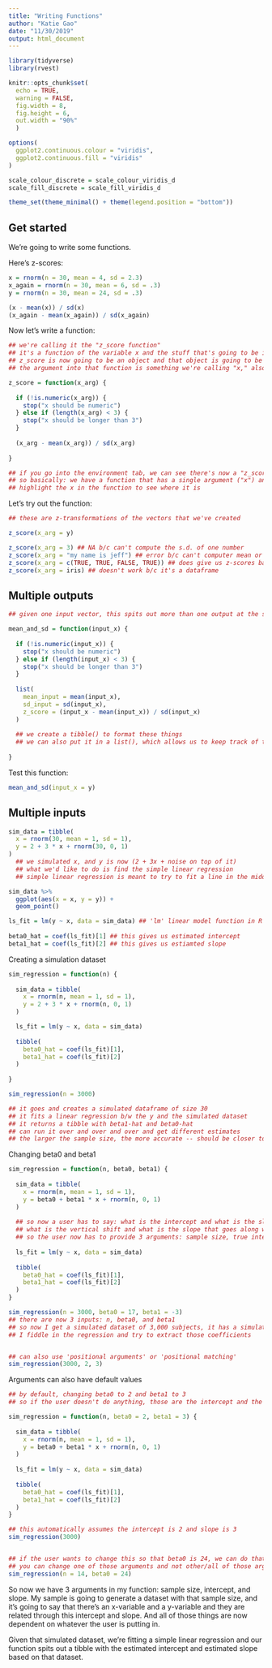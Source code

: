 ```yaml
---
title: "Writing Functions"
author: "Katie Gao"
date: "11/30/2019"
output: html_document
---
```


```r
library(tidyverse) 
library(rvest) 

knitr::opts_chunk$set(
  echo = TRUE, 
  warning = FALSE, 
  fig.width = 8, 
  fig.height = 6, 
  out.width = "90%"
  )

options(
  ggplot2.continuous.colour = "viridis", 
  ggplot2.continuous.fill = "viridis"
)

scale_colour_discrete = scale_colour_viridis_d
scale_fill_discrete = scale_fill_viridis_d 

theme_set(theme_minimal() + theme(legend.position = "bottom")) 
```

## Get started 

We're going to write some functions. 

Here's z-scores: 
```r
x = rnorm(n = 30, mean = 4, sd = 2.3)
x_again = rnorm(n = 30, mean = 6, sd = .3)
y = rnorm(n = 30, mean = 24, sd = .3)

(x - mean(x)) / sd(x)
(x_again - mean(x_again)) / sd(x_again)
```

Now let's write a function: 
```r
## we're calling it the "z_score function" 
## it's a function of the variable x and the stuff that's going to be in the body of the function is in between these open curly brackets {}
## z_score is now going to be an object and that object is going to be a function 
## the argument into that function is something we're calling "x," also known as the "x argument into the function" 

z_score = function(x_arg) {
  
  if (!is.numeric(x_arg)) {
    stop("x should be numeric")
  } else if (length(x_arg) < 3) {
    stop("x should be longer than 3")
  }
  
  (x_arg - mean(x_arg)) / sd(x_arg) 
  
}

## if you go into the environment tab, we can see there's now a "z_score function" 
## so basically: we have a function that has a single argument ("x") and the 'x' inside the function will always look at what that argument is. It will look to see what the user told them what x to use
## highlight the x in the function to see where it is 
```

Let's try out the function:  
```r
## these are z-transformations of the vectors that we've created 

z_score(x_arg = y) 

z_score(x_arg = 3) ## NA b/c can't compute the s.d. of one number 
z_score(x_arg = "my name is jeff") ## error b/c can't computer mean or s.d. of character vector 
z_score(x_arg = c(TRUE, TRUE, FALSE, TRUE)) ## does give us z-scores back 
z_score(x_arg = iris) ## doesn't work b/c it's a dataframe 
```

## Multiple outputs 

```r
## given one input vector, this spits out more than one output at the same time 

mean_and_sd = function(input_x) {
  
  if (!is.numeric(input_x)) {
    stop("x should be numeric")
  } else if (length(input_x) < 3) {
    stop("x should be longer than 3")
  } 
  
  list(
    mean_input = mean(input_x), 
    sd_input = sd(input_x), 
    z_score = (input_x - mean(input_x)) / sd(input_x) 
  ) 
  
  ## we create a tibble() to format these things 
  ## we can also put it in a list(), which allows us to keep track of things that are not just numbers 
  
}
```

Test this function: 

```r
mean_and_sd(input_x = y) 
```

## Multiple inputs  

```r
sim_data = tibble(
  x = rnorm(30, mean = 1, sd = 1),
  y = 2 + 3 * x + rnorm(30, 0, 1)
)
  ## we simulated x, and y is now (2 + 3x + noise on top of it)
  ## what we'd like to do is find the simple linear regression
  ## simple linear regression is meant to try to fit a line in the middle of points graphed to find the estimated intercept and estimated slope 

sim_data %>% 
  ggplot(aes(x = x, y = y)) + 
  geom_point() 

ls_fit = lm(y ~ x, data = sim_data) ## 'lm' linear model function in R
  
beta0_hat = coef(ls_fit)[1] ## this gives us estimated intercept 
beta1_hat = coef(ls_fit)[2] ## this gives us estiamted slope 
``` 

Creating a simulation dataset 
```r
sim_regression = function(n) {
  
  sim_data = tibble(
    x = rnorm(n, mean = 1, sd = 1),
    y = 2 + 3 * x + rnorm(n, 0, 1)
  )

  ls_fit = lm(y ~ x, data = sim_data)  
  
  tibble(
    beta0_hat = coef(ls_fit)[1], 
    beta1_hat = coef(ls_fit)[2]
  )
  
}

sim_regression(n = 3000)

## it goes and creates a simulated dataframe of size 30
## it fits a linear regression b/w the y and the simulated dataset
## it returns a tibble with beta1-hat and beta0-hat 
## can run it over and over and over and get different estimates 
## the larger the sample size, the more accurate -- should be closer to 2 and 3 
```

Changing beta0 and beta1
```r
sim_regression = function(n, beta0, beta1) {
  
  sim_data = tibble(
    x = rnorm(n, mean = 1, sd = 1),
    y = beta0 + beta1 * x + rnorm(n, 0, 1)
  ) 
  
  ## so now a user has to say: what is the intercept and what is the slope in my simulated dataset 
  ## what is the vertical shift and what is the slope that goes along with this 
  ## so the user now has to provide 3 arguments: sample size, true intercept, and true slope
  
  ls_fit = lm(y ~ x, data = sim_data)  
  
  tibble(
    beta0_hat = coef(ls_fit)[1], 
    beta1_hat = coef(ls_fit)[2]
  )
}

sim_regression(n = 3000, beta0 = 17, beta1 = -3)
## there are now 3 inputs: n, beta0, and beta1
## so now I get a simulated dataset of 3,000 subjects, it has a simulated intercept of 17, and a slope of -3
## I fiddle in the regression and try to extract those coefficients 


## can also use 'positional arguments' or 'positional matching'
sim_regression(3000, 2, 3)
```

Arguments can also have default values
```r
## by default, changing beta0 to 2 and beta1 to 3 
## so if the user doesn't do anything, those are the intercept and the slope right up until the user decides to do something different 

sim_regression = function(n, beta0 = 2, beta1 = 3) {
  
  sim_data = tibble(
    x = rnorm(n, mean = 1, sd = 1),
    y = beta0 + beta1 * x + rnorm(n, 0, 1)
  ) 
  
  ls_fit = lm(y ~ x, data = sim_data)  
  
  tibble(
    beta0_hat = coef(ls_fit)[1], 
    beta1_hat = coef(ls_fit)[2]
  )
}

## this automatically assumes the intercept is 2 and slope is 3 
sim_regression(3000) 


## if the user wants to change this so that beta0 is 24, we can do that as well 
## you can change one of those arguments and not other/all of those arguments
sim_regression(n = 14, beta0 = 24)
```

So now we have 3 arguments in my function: sample size, intercept, and slope. My sample is going to generate a dataset with that sample size, and it's going to say that there's an x-variable and a y-variable and they are related through this intercept and slope. And all of those things are now dependent on whatever the user is putting in. 

Given that simulated dataset, we're fitting a simple linear regression and our function spits out a tibble with the estimated intercept and estimated slope based on that dataset. 









